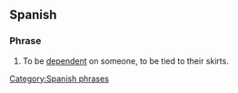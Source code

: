 ==Spanish==

===Phrase===
{{head|es|phrase}}

# To be [[dependent]] on someone, to be tied to their skirts.

[[Category:Spanish phrases]]